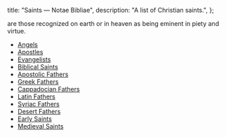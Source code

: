   title: "Saints — Notae Bibliae",
  description: "A list of Christian saints.",
};

<Initial text="Saints" />

<Definition lang="latin" anchor="sanctus" text="Saints" /> are those recognized on earth or in heaven as being eminent in piety and virtue.

- [Angels](/people/saints/angels)
- [Apostles](/people/saints/apostles)
- [Evangelists](/people/saints/evangelists)
- [Biblical Saints](/people/saints/biblical)
- [Apostolic Fathers](/people/saints/apostolic-fathers)
- [Greek Fathers](/people/saints/greek-fathers)
- [Cappadocian Fathers](/people/saints/cappadocian-fathers)
- [Latin Fathers](/people/saints/latin-fathers)
- [Syriac Fathers](/people/saints/syriac-fathers)
- [Desert Fathers](/people/saints/desert-fathers)
- [Early Saints](/people/saints/early)
- [Medieval Saints](/people/saints/medieval)
